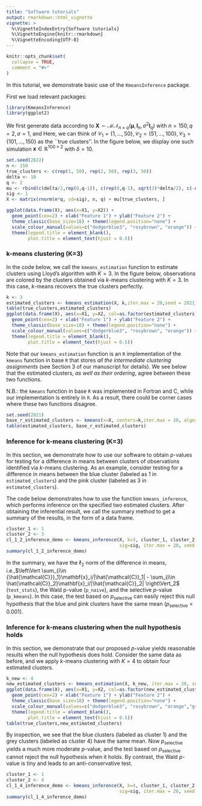 ```yaml
---
title: "Software tutorials"
output: rmarkdown::html_vignette
vignette: >
  %\VignetteIndexEntry{Software tutorials}
  %\VignetteEngine{knitr::rmarkdown}
  %\VignetteEncoding{UTF-8}
---
```


```r
knitr::opts_chunk$set(
  collapse = TRUE,
  comment = "#>"
)
```

In this tutorial, we demonstrate basic use of the `KmeansInference` package. 

First we load relevant packages:
```r
library(KmeansInference)
library(ggplot2)
```

We first generate data according to $\mathbf{X} \sim \mathcal{MN}_{n\times q}(\boldsymbol{\mu}, \textbf{I}_n, \sigma^2 \textbf{I}_q)$ with $n=150,q=2,\sigma=1,$ and 
\begin{align}
\label{eq:power_model}
\boldsymbol{\mu}_1 =\ldots = \boldsymbol{\mu}_{50} = \begin{bmatrix}
-\delta/2 \\ 0_{q-1}
\end{bmatrix}, \; {\boldsymbol\mu}_{51}=\ldots = \boldsymbol{\mu}_{100} = \begin{bmatrix}
 0_{q-1} \\ \sqrt{3}\delta/2
\end{bmatrix} ,\;
\boldsymbol{\mu}_{101}=\ldots = \boldsymbol{\mu}_{150} = \begin{bmatrix}
\delta/2 \\ 0_{q-1}
\end{bmatrix}.
\end{align}
Here, we can think of $\mathcal{C}_1 = \{1,\ldots,50\},\mathcal{C}_2 = \{51,\ldots,100\},\mathcal{C}_3 = \{101,\ldots,150\}$ as the ``true clusters''.
In the figure below, we display one such simulation $\mathbf{x}\in\mathbb{R}^{100\times 2}$ with $\delta=10$. 

```r
set.seed(2022)
n <- 150
true_clusters <- c(rep(1, 50), rep(2, 50), rep(3, 50))
delta <- 10
q <- 2
mu <- rbind(c(delta/2,rep(0,q-1)), c(rep(0,q-1), sqrt(3)*delta/2), c(-delta/2,rep(0,q-1)) )
sig <- 1
X <- matrix(rnorm(n*q, sd=sig), n, q) + mu[true_clusters, ]

ggplot(data.frame(X), aes(x=X1, y=X2)) +
  geom_point(cex=2) + xlab("Feature 1") + ylab("Feature 2") +
  theme_classic(base_size=18) + theme(legend.position="none") +
  scale_colour_manual(values=c("dodgerblue3", "rosybrown", "orange")) +
  theme(legend.title = element_blank(),
        plot.title = element_text(hjust = 0.5))
```

### k-means clustering (K=3)
In the code below, we call the `kmeans_estimation` function to estimate clusters using Lloyd's algorithm with $K=3$. In the figure below, observations are colored by the clusters obtained via $k$-means clustering with $K=3$. In this case, $k$-means recovers the true clusters perfectly. 

```r
k <- 3
estimated_clusters <- kmeans_estimation(X, k,iter.max = 20,seed = 2021)$final_cluster
table(true_clusters,estimated_clusters)
ggplot(data.frame(X), aes(x=X1, y=X2, col=as.factor(estimated_clusters))) +
  geom_point(cex=2) + xlab("Feature 1") + ylab("Feature 2") +
  theme_classic(base_size=18) + theme(legend.position="none") +
  scale_colour_manual(values=c("dodgerblue3", "rosybrown", "orange")) +
  theme(legend.title = element_blank(),
        plot.title = element_text(hjust = 0.5))
```


Note that our `kmeans_estimation` function is an `R` implementation of the `kmeans` function in base `R` that stores *all the intermediate clustering assignments* (see Section 3 of our manuscript for details). We see below that the estimated clusters, *as well as their ordering*, agree between these two functions. 

N.B.: the `kmeans` function in base `R` was implemented in Fortran and C, while our implementation is entirely in `R`. As a result, there could be corner cases where these two functions disagree. 
```r
set.seed(2021)
base_r_estimated_clusters <- kmeans(x=X, centers=k,iter.max = 20, algorithm = "Lloyd")$cluster
table(estimated_clusters, base_r_estimated_clusters)
```


### Inference for k-means clustering (K=3)

In this section, we demonstrate how to use our software to obtain $p$-values for testing for a difference in means between clusters of observations identified via $k$-means clustering. As an example, consider testing for a difference in means between the blue cluster (labeled as 1 in `estimated_clusters`) and the pink cluster (labeled as 3 in `estimated_clusters`). 

The code below demonstrates how to use the function `kmeans_inference`, which performs inference on the specified two estimated clusters. After obtaining the inferential result, we call the summary method to get a summary of the results, in the form of a data frame.


```r
cluster_1 <- 1
cluster_2 <- 3
cl_1_2_inference_demo <- kmeans_inference(X, k=3, cluster_1, cluster_2,
                                          sig=sig, iter.max = 20, seed = 2021)
summary(cl_1_2_inference_demo)
```

In the summary, we have the $\ell_2$ norm of the difference in means, i.e.,$\left\Vert \sum_{i\in {\hat{\mathcal{C}}}_1}\mathbf{x}_i/|\hat{\mathcal{C}}_1| - \sum_{i\in \hat{\mathcal{C}}_2}\mathbf{x}_i/|\hat{\mathcal{C}}_2| \right\Vert_2$  (`test_stats`), the Wald p-value (`p_naive`), and the selective $p$-value (`p_kmeans`). In this case, the test based on $p_{\text{selective}}$ can easily reject this null hypothesis that the blue and pink clusters have the same mean ($p_{\text{selective}}<0.001$).

### Inference for k-means clustering when the null hypothesis holds

In this section, we demonstrate that our proposed $p$-value yields reasonable results when the null hypothesis does hold. Consider the same data as before, and we apply $k$-means clustering with $K=4$ to obtain four estimated clusters. 

```r
k_new <- 4
new_estimated_clusters <- kmeans_estimation(X, k_new, iter.max = 20, seed = 2021)$final_cluster
ggplot(data.frame(X), aes(x=X1, y=X2, col=as.factor(new_estimated_clusters))) +
  geom_point(cex=2) + xlab("Feature 1") + ylab("Feature 2") +
  theme_classic(base_size=18) + theme(legend.position="none") +
  scale_colour_manual(values=c("dodgerblue3", "rosybrown", "orange","grey")) +
  theme(legend.title = element_blank(),
        plot.title = element_text(hjust = 0.5))
table(true_clusters,new_estimated_clusters)
```

By inspection, we see that the blue clusters (labeled as cluster 1) and the grey clusters (labeled as cluster 4) have the same mean. Now $p_{\text{selective}}$ yields a much more moderate $p$-value, and the test based on $p_{\text{selective}}$ cannot reject the null hypothesis when it holds. By contrast, the Wald $p$-value is tiny and leads to an anti-conservative test.

```r
cluster_1 <- 1
cluster_2 <- 4
cl_1_4_inference_demo <- kmeans_inference(X, k=4, cluster_1, cluster_2,
                                          sig=sig, iter.max = 20, seed = 2021)
summary(cl_1_4_inference_demo)
```







